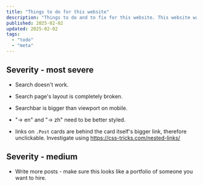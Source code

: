 ```yaml
---
title: "Things to do for this website"
description: "Things to do and to fix for this website. This website was hastily constructed. Efforts need to be invested to polish it."
published: 2025-02-02
updated: 2025-02-02
tags:
  - "todo"
  - "meta"
---
```


## Severity - most severe

* Search doesn't work.

* Search page's layout is completely broken.

* Searchbar is bigger than viewport on mobile.

* "-> en" and "-> zh" need to be better styled.

* links on `.Post` cards are behind the card itself's bigger link, therefore unclickable. Investigate using https://css-tricks.com/nested-links/

## Severity - medium

* Write more posts - make sure this looks like a portfolio of someone you want to hire.
